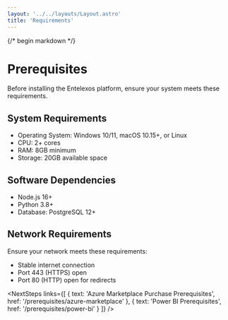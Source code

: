 ```yaml
---
layout: '../../layouts/Layout.astro'
title: 'Requirements'
---
```



{/* begin markdown */}

# Prerequisites

Before installing the Entelexos platform, ensure your system meets these requirements.

## System Requirements

- Operating System: Windows 10/11, macOS 10.15+, or Linux
- CPU: 2+ cores
- RAM: 8GB minimum
- Storage: 20GB available space

## Software Dependencies

- Node.js 16+
- Python 3.8+
- Database: PostgreSQL 12+

## Network Requirements

Ensure your network meets these requirements:

- Stable internet connection
- Port 443 (HTTPS) open
- Port 80 (HTTP) open for redirects

<NextSteps links={[
  { text: 'Azure Marketplace Purchase Prerequisites', href: '/prerequisites/azure-marketplace' },
  { text: 'Power BI Prerequisites', href: '/prerequisites/power-bi' }
]} /> 